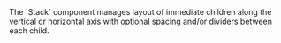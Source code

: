 <Summary>
  The `Stack` component manages layout of immediate children along the vertical
  or horizontal axis with optional spacing and/or dividers between each child.
</Summary>
